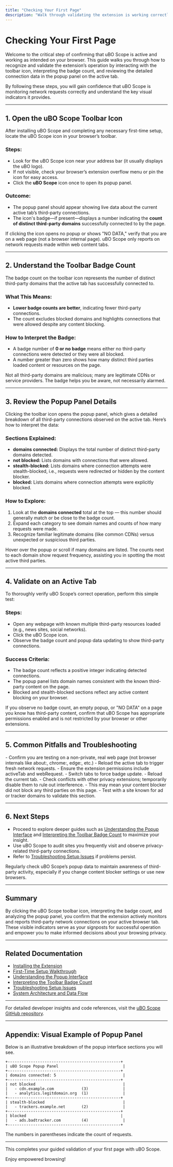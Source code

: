 ```yaml
---
title: "Checking Your First Page"
description: "Walk through validating the extension is working correctly: clicking the toolbar icon, interpreting the badge count, and using the popup panel to review third-party connections on an active tab. This ensures users recognize the signposts of proper operation."
---
```


# Checking Your First Page

Welcome to the critical step of confirming that uBO Scope is active and working as intended on your browser. This guide walks you through how to recognize and validate the extension’s operation by interacting with the toolbar icon, interpreting the badge count, and reviewing the detailed connection data in the popup panel on the active tab.

By following these steps, you will gain confidence that uBO Scope is monitoring network requests correctly and understand the key visual indicators it provides.

---

## 1. Open the uBO Scope Toolbar Icon

After installing uBO Scope and completing any necessary first-time setup, locate the uBO Scope icon in your browser’s toolbar.

### Steps:

- Look for the uBO Scope icon near your address bar (it usually displays the uBO logo).
- If not visible, check your browser’s extension overflow menu or pin the icon for easy access.
- Click the **uBO Scope** icon once to open its popup panel.

### Outcome:

- The popup panel should appear showing live data about the current active tab’s third-party connections.
- The icon's badge—if present—displays a number indicating the **count of distinct third-party domains** successfully connected to by the page.

<Tip>
If clicking the icon opens no popup or shows "NO DATA," verify that you are on a web page (not a browser internal page). uBO Scope only reports on network requests made within web content tabs.
</Tip>

---

## 2. Understand the Toolbar Badge Count

The badge count on the toolbar icon represents the number of distinct third-party domains that the active tab has successfully connected to.

### What This Means:

- **Lower badge counts are better**, indicating fewer third-party connections.
- The count excludes blocked domains and highlights connections that were allowed despite any content blocking.

### How to Interpret the Badge:

- A badge number of **0 or no badge** means either no third-party connections were detected or they were all blocked.
- A number greater than zero shows how many distinct third parties loaded content or resources on the page.

<Note>
Not all third-party domains are malicious; many are legitimate CDNs or service providers. The badge helps you be aware, not necessarily alarmed.
</Note>

---

## 3. Review the Popup Panel Details

Clicking the toolbar icon opens the popup panel, which gives a detailed breakdown of all third-party connections observed on the active tab. Here’s how to interpret the data:

### Sections Explained:

- **domains connected:** Displays the total number of distinct third-party domains detected.
- **not blocked:** Lists domains with connections that were allowed.
- **stealth-blocked:** Lists domains where connection attempts were stealth-blocked, i.e., requests were redirected or hidden by the content blocker.
- **blocked:** Lists domains where connection attempts were explicitly blocked.

### How to Explore:

1. Look at the **domains connected** total at the top — this number should generally match or be close to the badge count.
2. Expand each category to see domain names and counts of how many requests were made.
3. Recognize familiar legitimate domains (like common CDNs) versus unexpected or suspicious third parties.

<Tip>
Hover over the popup or scroll if many domains are listed. The counts next to each domain show request frequency, assisting you in spotting the most active third parties.
</Tip>

---

## 4. Validate on an Active Tab

To thoroughly verify uBO Scope’s correct operation, perform this simple test:

### Steps:

- Open any webpage with known multiple third-party resources loaded (e.g., news sites, social networks).
- Click the uBO Scope icon.
- Observe the badge count and popup data updating to show third-party connections.

### Success Criteria:

- The badge count reflects a positive integer indicating detected connections.
- The popup panel lists domain names consistent with the known third-party content on the page.
- Blocked and stealth-blocked sections reflect any active content blocking on your browser.

<Warning>
If you observe no badge count, an empty popup, or "NO DATA" on a page you know has third-party content, confirm that uBO Scope has appropriate permissions enabled and is not restricted by your browser or other extensions.
</Warning>

---

## 5. Common Pitfalls and Troubleshooting

<AccordionGroup title="Troubleshooting Common Issues">
<Accordion title="Popup Shows 'NO DATA' On Webpage">
- Confirm you are testing on a non-private, real web page (not browser internals like about:, chrome:, edge:, etc.)
- Reload the active tab to trigger fresh network requests.
- Ensure the extension permissions include activeTab and webRequest.
</Accordion>
<Accordion title="Badge Count Does Not Update">
- Switch tabs to force badge update.
- Reload the current tab.
- Check conflicts with other privacy extensions; temporarily disable them to rule out interference.
</Accordion>
<Accordion title="Blocked or Stealth Sections Are Empty">
- This may mean your content blocker did not block any third parties on this page.
- Test with a site known for ad or tracker domains to validate this section.
</Accordion>
</AccordionGroup>

---

## 6. Next Steps

- Proceed to explore deeper guides such as [Understanding the Popup Interface](/guides/core-usage/understanding-the-popup) and [Interpreting the Toolbar Badge Count](/guides/core-usage/interpreting-badge-count) to maximize your insight.
- Use uBO Scope to audit sites you frequently visit and observe privacy-related third-party connections.
- Refer to [Troubleshooting Setup Issues](/getting-started/install-launch-validate/troubleshooting-setup) if problems persist.

<Tip>
Regularly check uBO Scope’s popup data to maintain awareness of third-party activity, especially if you change content blocker settings or use new browsers.
</Tip>

---

## Summary

By clicking the uBO Scope toolbar icon, interpreting the badge count, and analyzing the popup panel, you confirm that the extension actively monitors and reports third-party network connections on your active browser tab. These visible indicators serve as your signposts for successful operation and empower you to make informed decisions about your browsing privacy.

---

## Related Documentation

- [Installing the Extension](/getting-started/install-launch-validate/installation)
- [First-Time Setup Walkthrough](/getting-started/install-launch-validate/first-setup)
- [Understanding the Popup Interface](/guides/core-usage/understanding-the-popup)
- [Interpreting the Toolbar Badge Count](/guides/core-usage/interpreting-badge-count)
- [Troubleshooting Setup Issues](/getting-started/install-launch-validate/troubleshooting-setup)
- [System Architecture and Data Flow](/overview/architecture-features-integration/system-architecture)

---

For detailed developer insights and code references, visit the [uBO Scope GitHub repository](https://github.com/gorhill/uBO-Scope).


---

## Appendix: Visual Example of Popup Panel

Below is an illustrative breakdown of the popup interface sections you will see.

```plaintext
+-------------------------------------------------+
| uBO Scope Popup Panel                            |
+-------------------------------------------------+
| domains connected: 5                             |
+-------------------------------------------------+
| not blocked                                      |
|   - cdn.example.com            (3)               |
|   - analytics.legitdomain.org  (1)               |
+-------------------------------------------------+
| stealth-blocked                                  |
|   - trackers.example.net       (2)               |
+-------------------------------------------------+
| blocked                                         |
|   - ads.badtracker.com         (4)               |
+-------------------------------------------------+
```

The numbers in parentheses indicate the count of requests.

---

This completes your guided validation of your first page with uBO Scope.

Enjoy empowered browsing!